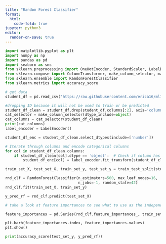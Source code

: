 ```yaml
---
title: "Random Forest Classifier"
format:
  html:
    code-fold: true
jupyter: python3
editor:
  render-on-save: true
---
```


```python
import matplotlib.pyplot as plt
import numpy as np
import pandas as pd
import seaborn as sns
from sklearn.preprocessing import OneHotEncoder, StandardScaler, LabelEncoder, OrdinalEncoder
from sklearn.compose import ColumnTransformer, make_column_selector, make_column_transformer
from sklearn.ensemble import RandomForestClassifier
from sklearn.metrics import accuracy_score

# get data
student_df = pd.read_csv('https://raw.githubusercontent.com/erica16/ml1_blogs/main/data/student.csv')

#dropping ID because it will not be used to train or be predicted
student_df_clean = student_df.drop(student_df.columns[:2], axis='columns')
cat_selector = make_column_selector(dtype_include=object)
cat_columns = cat_selector(student_df_clean)
print(cat_columns)
label_encoder = LabelEncoder()

student_df_enc = student_df_clean.select_dtypes(include=['number'])

# Iterate through columns and encode categorical columns
for col in student_df_clean.columns:
    if student_df_clean[col].dtype == 'object':  # Check if column has categorical data
        student_df_enc[col] = label_encoder.fit_transform(student_df_clean[col])

train_set_X, test_set_X, train_set_y, test_set_y = train_test_split(student_df_enc.drop('Grade', axis='columns'), student_df_enc['Grade'], test_size=0.2, random_state=42)

rnd_clf = RandomForestClassifier(n_estimators=500, max_leaf_nodes=16,
                                 n_jobs=-1, random_state=42)
rnd_clf.fit(train_set_X, train_set_y)

y_pred_rf = rnd_clf.predict(test_set_X)

# take a look at feature importances to see what to use as the independent value

feature_importances = pd.Series(rnd_clf.feature_importances_, train_set_X.columns).sort_values()

plt.barh(feature_importances.index, feature_importances.values)
plt.show()

print(accuracy_score(test_set_y, y_pred_rf))
```

